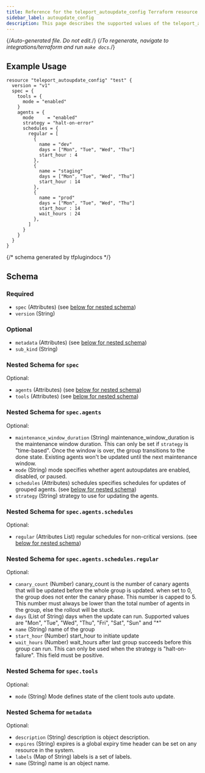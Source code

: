 ```yaml
---
title: Reference for the teleport_autoupdate_config Terraform resource
sidebar_label: autoupdate_config
description: This page describes the supported values of the teleport_autoupdate_config resource of the Teleport Terraform provider.
---
```


{/*Auto-generated file. Do not edit.*/}
{/*To regenerate, navigate to integrations/terraform and run `make docs`.*/}



## Example Usage

```hcl
resource "teleport_autoupdate_config" "test" {
  version = "v1"
  spec = {
    tools = {
      mode = "enabled"
    }
    agents = {
      mode     = "enabled"
      strategy = "halt-on-error"
      schedules = {
        regular = [
          {
            name = "dev"
            days = ["Mon", "Tue", "Wed", "Thu"]
            start_hour : 4
          },
          {
            name = "staging"
            days = ["Mon", "Tue", "Wed", "Thu"]
            start_hour : 14
          },
          {
            name = "prod"
            days = ["Mon", "Tue", "Wed", "Thu"]
            start_hour : 14
            wait_hours : 24
          },
        ]
      }
    }
  }
}
```

{/*  schema generated by tfplugindocs */}
## Schema

### Required

- `spec` (Attributes) (see [below for nested schema](#nested-schema-for-spec))
- `version` (String)

### Optional

- `metadata` (Attributes) (see [below for nested schema](#nested-schema-for-metadata))
- `sub_kind` (String)

### Nested Schema for `spec`

Optional:

- `agents` (Attributes) (see [below for nested schema](#nested-schema-for-specagents))
- `tools` (Attributes) (see [below for nested schema](#nested-schema-for-spectools))

### Nested Schema for `spec.agents`

Optional:

- `maintenance_window_duration` (String) maintenance_window_duration is the maintenance window duration. This can only be set if `strategy` is "time-based". Once the window is over, the group transitions to the done state. Existing agents won't be updated until the next maintenance window.
- `mode` (String) mode specifies whether agent autoupdates are enabled, disabled, or paused.
- `schedules` (Attributes) schedules specifies schedules for updates of grouped agents. (see [below for nested schema](#nested-schema-for-specagentsschedules))
- `strategy` (String) strategy to use for updating the agents.

### Nested Schema for `spec.agents.schedules`

Optional:

- `regular` (Attributes List) regular schedules for non-critical versions. (see [below for nested schema](#nested-schema-for-specagentsschedulesregular))

### Nested Schema for `spec.agents.schedules.regular`

Optional:

- `canary_count` (Number) canary_count is the number of canary agents that will be updated before the whole group is updated. when set to 0, the group does not enter the canary phase. This number is capped to 5. This number must always be lower than the total number of agents in the group, else the rollout will be stuck.
- `days` (List of String) days when the update can run. Supported values are "Mon", "Tue", "Wed", "Thu", "Fri", "Sat", "Sun" and "*"
- `name` (String) name of the group
- `start_hour` (Number) start_hour to initiate update
- `wait_hours` (Number) wait_hours after last group succeeds before this group can run. This can only be used when the strategy is "halt-on-failure". This field must be positive.




### Nested Schema for `spec.tools`

Optional:

- `mode` (String) Mode defines state of the client tools auto update.



### Nested Schema for `metadata`

Optional:

- `description` (String) description is object description.
- `expires` (String) expires is a global expiry time header can be set on any resource in the system.
- `labels` (Map of String) labels is a set of labels.
- `name` (String) name is an object name.

